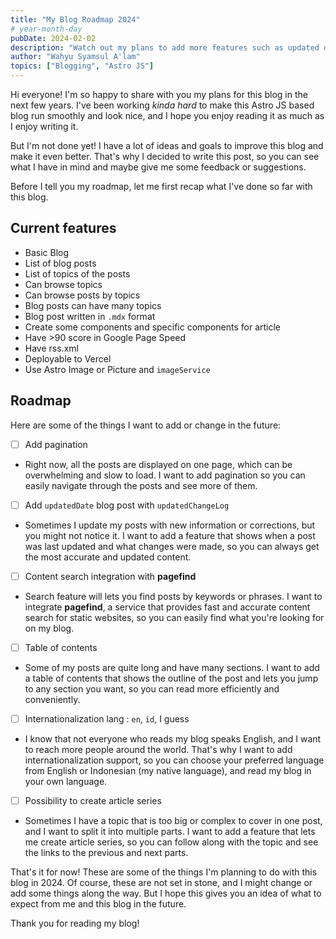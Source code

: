 ```yaml
---
title: "My Blog Roadmap 2024"
# year-month-day
pubDate: 2024-02-02
description: "Watch out my plans to add more features such as updated date and change log, table of contents, and more in this blog."
author: "Wahyu Syamsul A'lam"
topics: ["Blogging", "Astro JS"]
---
```


Hi everyone! I'm so happy to share with you my plans for this blog in the next few years. I've been working _kinda hard_ to make this Astro JS based blog run smoothly and look nice, and I hope you enjoy reading it as much as I enjoy writing it.

But I'm not done yet! I have a lot of ideas and goals to improve this blog and make it even better. That's why I decided to write this post, so you can see what I have in mind and maybe give me some feedback or suggestions.

Before I tell you my roadmap, let me first recap what I've done so far with this blog.

## Current features

- Basic Blog
- List of blog posts
- List of topics of the posts
- Can browse topics
- Can browse posts by topics
- Blog posts can have many topics
- Blog post written in `.mdx` format
- Create some components and specific components for article
- Have >90 score in Google Page Speed
- Have rss.xml
- Deployable to Vercel
- Use Astro Image or Picture and `imageService`

## Roadmap

Here are some of the things I want to add or change in the future:

- [ ] Add pagination
- Right now, all the posts are displayed on one page, which can be overwhelming and slow to load. I want to add pagination so you can easily navigate through the posts and see more of them.

- [ ] Add `updatedDate` blog post with `updatedChangeLog`
- Sometimes I update my posts with new information or corrections, but you might not notice it. I want to add a feature that shows when a post was last updated and what changes were made, so you can always get the most accurate and updated content.
- [ ] Content search integration with **pagefind**
- Search feature will lets you find posts by keywords or phrases. I want to integrate **pagefind**, a service that provides fast and accurate content search for static websites, so you can easily find what you're looking for on my blog.
- [ ] Table of contents
- Some of my posts are quite long and have many sections. I want to add a table of contents that shows the outline of the post and lets you jump to any section you want, so you can read more efficiently and conveniently.
- [ ] Internationalization lang : `en`, `id`, I guess
- I know that not everyone who reads my blog speaks English, and I want to reach more people around the world. That's why I want to add internationalization support, so you can choose your preferred language from English or Indonesian (my native language), and read my blog in your own language.
- [ ] Possibility to create article series
- Sometimes I have a topic that is too big or complex to cover in one post, and I want to split it into multiple parts. I want to add a feature that lets me create article series, so you can follow along with the topic and see the links to the previous and next parts.

That's it for now! These are some of the things I'm planning to do with this blog in 2024. Of course, these are not set in stone, and I might change or add some things along the way. But I hope this gives you an idea of what to expect from me and this blog in the future.

Thank you for reading my blog!
